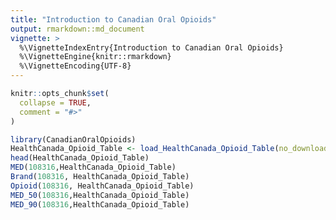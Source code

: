 ```yaml
---
title: "Introduction to Canadian Oral Opioids"
output: rmarkdown::md_document
vignette: >
  %\VignetteIndexEntry{Introduction to Canadian Oral Opioids}
  %\VignetteEngine{knitr::rmarkdown}
  %\VignetteEncoding{UTF-8}
---
```


```r
knitr::opts_chunk$set(
  collapse = TRUE,
  comment = "#>"
)
```

```r
library(CanadianOralOpioids)
HealthCanada_Opioid_Table <- load_HealthCanada_Opioid_Table(no_download = TRUE)
head(HealthCanada_Opioid_Table)
MED(108316,HealthCanada_Opioid_Table)
Brand(108316, HealthCanada_Opioid_Table)
Opioid(108316, HealthCanada_Opioid_Table)
MED_50(108316,HealthCanada_Opioid_Table)
MED_90(108316,HealthCanada_Opioid_Table)
```
